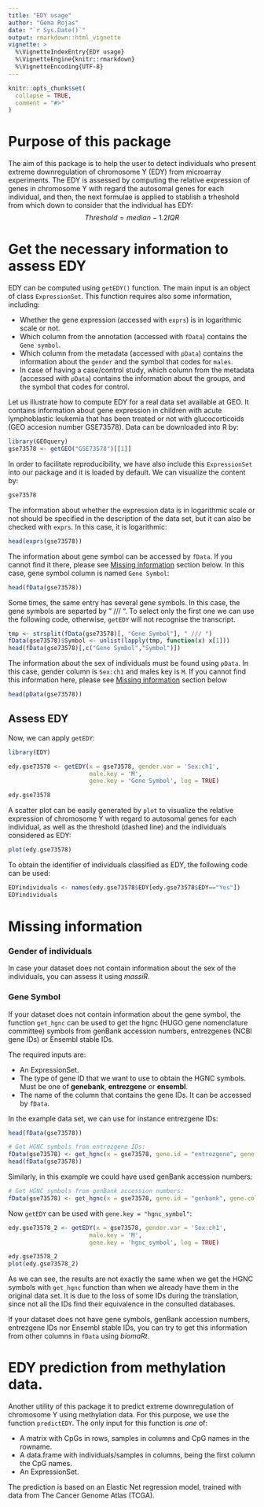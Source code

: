 ```yaml
---
title: "EDY usage"
author: "Gema Rojas"
date: "`r Sys.Date()`"
output: rmarkdown::html_vignette
vignette: >
  %\VignetteIndexEntry{EDY usage}
  %\VignetteEngine{knitr::rmarkdown}
  %\VignetteEncoding{UTF-8}
---
```


```r
knitr::opts_chunk$set(
  collapse = TRUE,
  comment = "#>"
)
```

# Purpose of this package

The aim of this package is to help the user to detect individuals who present extreme downregulation of chromosome Y (EDY) from microarray experiments. The EDY is assessed by computing the relative expression of genes in chromosome Y with regard the autosomal genes for each individual, and then, the next formulae is applied to stablish a trheshold from which down to consider that the individual has EDY:
$$Threshold = median - 1.2IQR$$

# Get the necessary information to assess EDY

EDY can be computed using `getEDY()` function. The main input is an object of class `ExpressionSet`. This function requires also some information, including:

- Whether the gene expression (accessed with `exprs`) is in logarithmic scale or not. 
- Which column from the annotation (accessed with `fData`) contains the `Gene symbol`.
- Which column from the metadata (accessed with `pData`) contains the information about the `gender` and the symbol that codes for `males`.
- In case of having a case/control study, which column from the metadata (accessed with `pData`) contains the information about the groups, and the symbol that codes for control. 

Let us illustrate how to compute EDY for a real data set available at GEO. It contains information about gene expression in children with acute lymphoblastic leukemia that has been treated or not with glucocorticoids (GEO accesion number GSE73578). Data can be downloaded into R by:

```r
library(GEOquery)
gse73578 <- getGEO("GSE73578")[[1]]
```

In order to facilitate reproducibility, we have also include this `ExpressionSet` into our package and it is loaded by default. We can visualize the content by:

```r
gse73578
```


The information about whether the expression data is in logarithmic scale or not should be specified in the description of the data set, but it can also be checked with `exprs`. In this case, it is logarithmic: 

```r
head(exprs(gse73578))
```

The information about gene symbol can be accessed by `fData`. If you cannot find it there, please see [Missing information](#missing-information) section below. In this case, gene symbol column is named `Gene Symbol`:

```r
head(fData(gse73578))
```


Some times, the same entry has several gene symbols. In this case, the gene symbols are separted by " /// ". To select only the first one we can use the following code, otherwise, `getEDY` will not recognise the transcript.

```r
tmp <- strsplit(fData(gse73578)[, "Gene Symbol"], " /// ")
fData(gse73578)$Symbol <- unlist(lapply(tmp, function(x) x[1]))
head(fData(gse73578)[,c("Gene Symbol","Symbol")])
```

The information about the sex of individuals must be found using `pData`. In this case, gender column is `Sex:ch1` and males key is `M`. If you cannot find this information here, please see [Missing information](#missing-information) section below

```r
head(pData(gse73578))
```



## Assess EDY

Now, we can apply `getEDY`:

```r
library(EDY)

edy.gse73578 <- getEDY(x = gse73578, gender.var = 'Sex:ch1',
                       male.key = 'M', 
                       gene.key = 'Gene Symbol', log = TRUE)

edy.gse73578
```

A scatter plot can be easily generated by `plot` to visualize the relative expression of chromosome Y with regard to autosomal genes for each individual, as well as the threshold (dashed line) and the individuals considered as EDY:

```r
plot(edy.gse73578)
```

To obtain the identifier of individuals classified as EDY, the following code can be used:

```r
EDYindividuals <- names(edy.gse73578$EDY[edy.gse73578$EDY=="Yes"])
EDYindividuals
```


# Missing information

### Gender of individuals

In case your dataset does not contain information about the sex of the individuals, you can assess it using *massiR*.

### Gene Symbol

If your dataset does not contain information about the gene symbol, the function `get_hgnc` can be used to get the hgnc (HUGO gene nomenclature committee) symbols from genBank accession numbers, entrezgenes (NCBI gene IDs) or Ensembl stable IDs. 

The required inputs are:

- An ExpressionSet.
- The type of gene ID that we want to use to obtain the HGNC symbols. Must be one of **genebank**, **entrezgene** or **ensembl**.
- The name of the column that contains the gene IDs. It can be accessed by `fData`.

In the example data set, we can use for instance entrezgene IDs:

```r
head(fData(gse73578))  

# Get HGNC symbols from entrezgene IDs:
fData(gse73578) <- get_hgnc(x = gse73578, gene.id = "entrezgene", gene.col = "ENTREZ_GENE_ID")
head(fData(gse73578))
```

Similarly, in this example we could have used genBank accession numbers:

```r
# Get HGNC symbols from genBank accession numbers:
fData(gse73578) <- get_hgnc(x = gse73578, gene.id = "genbank", gene.col = "GB_ACC")
```

Now `getEDY` can be used with `gene.key = "hgnc_symbol"`:

```r
edy.gse73578_2 <- getEDY(x = gse73578, gender.var = 'Sex:ch1',
                       male.key = 'M', 
                       gene.key = 'hgnc_symbol', log = TRUE)

edy.gse73578_2
plot(edy.gse73578_2)
```

As we can see, the results are not exactly the same when we get the HGNC symbols with `get_hgnc` function than when we already have them in the original data set. It is due to the loss of some IDs during the translation, since not all the IDs find their equivalence in the consulted databases.


If your dataset does not have gene symbols, genBank accession numbers, entrezgene IDs nor Ensembl stable IDs, you can try to get this information from other columns in `fData` using *biomaRt*.

# EDY prediction from methylation data.

Another utility of this package it to predict extreme downregulation of chromosome Y using methylation data. For this purpose, we use the function `predictEDY`. The only input for this function is *one* of: 

- A matrix with CpGs in rows, samples in columns and CpG names in the rowname.
- A data.frame with individuals/samples in columns, being the first column the CpG names.
- An ExpressionSet.


The prediction is based on an Elastic Net regression model, trained with data from The Cancer Genome Atlas (TCGA).

```r

```

[massiR]: https://bioconductor.org/packages/release/bioc/html/massiR.html
[biomaRt]: https://bioconductor.org/packages/release/bioc/html/biomaRt.html
[The Cancer Genome Atlas (TCGA)]: https://www.cancer.gov/about-nci/organization/ccg/research/structural-genomics/tcga
